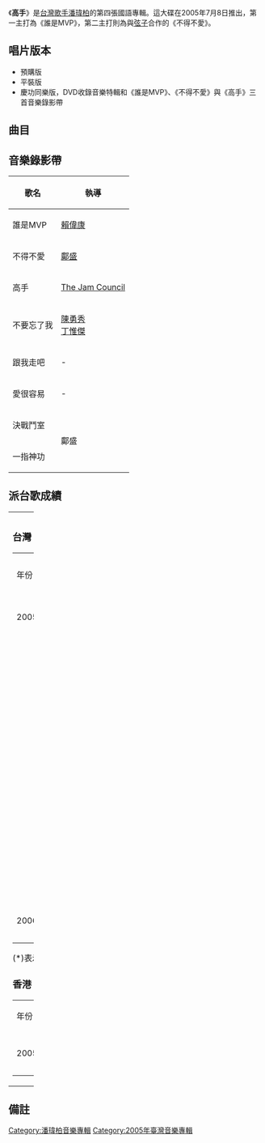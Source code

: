 {{Album infobox | <!-- See Wikipedia:WikiProject_Albums -->
|  Name=高手
|  Type        = [[專輯|專輯]]
|  Artist      = [[潘瑋柏|潘瑋柏]]
|  Cover       = 潘瑋柏 高手.jpg
|  Released    = 2005年7月8日<br>2005年8月19日（慶功同樂版）
|  Recorded    = 2005年
|  Genre       = [[國語流行音樂|國語流行音樂]]
|  Length      = 39分16秒
|  Label       = [[台灣環球唱片|環球國際]]<ref>[http://isrc.ncl.edu.tw/music_view.aspx?item=6861 ISRC-國際標準錄音錄影資料代碼查詢系統]</ref>
|  Number      = 
|  Producer    = 見[[#曲目|曲目列表]]
|  Last album  = [[Wu_Ha|Wu Ha]] <br />（2004年）
|  This album  = '''高手'''<br />（2005年）
|  Next album  = [[混音2005|混音2005]] <br />（2005年）
}}
《'''高手'''》是[[台灣|台灣]][[歌手|歌手]][[潘瑋柏|潘瑋柏]]的第四張國語專輯。這大碟在2005年7月8日推出，第一主打為《誰是MVP》，第二主打則為與[[弦子|弦子]]合作的《不得不愛》。

==唱片版本==
*預購版
*平裝版
*慶功同樂版，DVD收錄音樂特輯和《誰是MVP》、《不得不愛》與《高手》三首音樂錄影帶

==曲目==
{{Tracklist
| total_length = 39:16
| font_size = 90%
| music_credits = yes
| lyrics_credits = yes
| arranger_credits = yes
| producer_credits = yes
| longnote_column = yes

| title1 = 誰是MVP
| note1 = 
| longnote1 = 第一主打
| music1 = [[潘瑋柏|潘瑋柏]]
| lyrics1 = 潘瑋柏
| arranger1 = [[陳磊_(音樂人)|陳磊]]
| producer1 = [[Pan@sonic|Pan@sonic]]
| length1 = 3:52

| title2 = 不得不愛
| note2 = feat.[[弦子|弦子]]
| longnote2 = 第二主打<br>韓語原曲[[Free_Style|Free Style]]《Y (Please Tell Me Why)》
| music2 = {{link-ko|崔祉好|최지호}}（{{lang|ko|최지호}}）
| lyrics2 = 林夕<br>潘瑋柏（Rap）
| arranger2 = Free Style
| producer2 = [[陳子鴻|陳子鴻]]
| length2 = 4:41

| title3 = 高手
| note3 = 
| longnote3 = 第三主打
| music3 = [[譚榮健|譚榮健]]<br>[[義大利_(音樂人)|-{義大利}-]]
| lyrics3 = 譚榮健<br>[[房純輝|房純輝]]
| arranger3 = [[紀佳松|紀佳松]]
| producer3 = Pan@sonic
| length3 = 3:50

| title4 = 禪舞不二
| note4 = 
| longnote4 = 韓語原曲{{link-ko|李正|이정 (가수)}}《Look At Me》<br>同曲曲目：[[Yummy|Yummy]]《Yummy Yummy》
| music4 = {{link-ko|金昌煥|김창환}}（{{lang|ko|김창환}}）
| lyrics4 = [[陳鎮川|陳鎮川]]
| arranger4 = [[高永兆|高永兆]]（{{lang|ko|고영조}}）
| producer4 = [[凌偉文|凌偉文]]
| length4 = 3:47

| title5 = 不要忘了我
| note5 = 
| longnote5 = 第四主打<br>韓語原曲[[JNC|JNC]]《After a day》
| music5 = [[李世珍|李世珍]]（{{lang|ko|이세진}}）
| lyrics5 = 房純輝<br>潘瑋柏（Rap）
| arranger5 = 高永兆
| producer5 = 凌偉文
| length5 = 3:32

| title6 = Baby Bye
| note6 = 
| longnote6 = 
| music6 = [[陳俊達|陳俊達]]
| lyrics6 = [[徐世珍|徐世珍]]
| arranger6 = 陳磊
| producer6 = [[李念和|李念和]]
| length6 = 4:02

| title7 = 決戰鬥室
| note7 = 
| longnote7 = 第七主打
| music7 = 潘瑋柏
| lyrics7 = 房純輝<br>潘瑋柏（Rap）
| arranger7 = 紀佳松
| producer7 = Pan@sonic
| length7 = 3:07

| title8 = 跟我走吧
| note8 = 
| longnote8 = 第五主打
| music8 = [[林俊傑|林俊傑]]
| lyrics8 = 徐世珍
| arranger8 = [[Terence_Teo|Terence Teo]]
| producer8 = [[柯貴民|柯貴民]]
| length8 = 3:49

| title9 = 一指神功
| note9 = 
| longnote9 = 第八主打
| music9 = -{義大利}-
| lyrics9 = -{義大利}-<br>潘瑋柏
| arranger9 = 紀佳松
| producer9 = Pan@sonic
| length9 = 3:42

| title10 = 愛很容易
| note10 = 
| longnote10 = 第六主打
| music10 = 陳磊
| lyrics10 = -{義大利}-<br>房純輝<br>潘瑋柏（Rap）
| arranger10 = 陳磊
| producer10 = Pan@sonic
| length10 = 4:49

}}

==音樂錄影帶==
{| class="wikitable"
! 歌名 !! 執導
|-
| 誰是MVP || [[賴偉康|賴偉康]] 
|-
| 不得不愛 || [[鄺盛|鄺盛]]
|-
|  高手 || [[The_Jam_Council|The Jam Council]]
|-
| 不要忘了我|| [[陳勇秀|陳勇秀]]<br>[[丁惟傑|丁惟傑]]
|-
| 跟我走吧 || -
|-
| 愛很容易 || -
|-
|決戰鬥室 || rowspan="2" | 鄺盛
|-
| 一指神功
|}

==派台歌成績==
{| border="0" cellpadding="5" width="100%"
|----- valign="top"
| width="50%" | || width="50%" | 
|-----
| valign="top" |
===台灣===
{| class="wikitable"
|- 
| 年份 || 歌曲 ||幽浮||Hito||MTV||Channel V
|-
| 2005 || 誰是MVP || 2 || '''1''' || 10 || '''1'''
|-
|  || 不得不愛 || 3 || 2 || 3 || '''1'''（两周冠军）
|-
|  || 高手 || 4 || 3 || 2 || '''1'''
|-
|  || 不要忘了我 || 13 || - || 5 || -
|-
|  || 跟我走吧 || 10 || 7 || 3 || 6
|-
|  || 愛很容易 || - || - || 9 || 2
|-
|  || 決戰鬥室 || - || 7 || 14 || 2
|-
| 2006 || 一指神功 || - || - || - || -
|}
(*)表示仍在榜上
'''粗體'''表示冠軍歌

===香港===
{| class="wikitable"
|- 
| 年份 || 歌曲 ||903||TVB||997||RTHK
|-
| 2005 || 不得不愛 || 15 || - || - || 9
|}

| valign="top" |

===新加坡===
{| class="wikitable" 
|- 
| 年份 || 歌曲 ||YES933||Radio1003
|-
| 2005 || 高手 || 8 || 3
|-
|  || 不得不愛 || - || 4
|}

(*)表示仍在榜上
'''粗體'''表示冠軍歌

===馬來西亞===
{| class="wikitable" 
|- 
| 年份 || 歌曲 ||988
|-
| 2005 || 不得不愛 || 2
|-
|  || 高手 || '''1'''
|}

(*)表示仍在榜上
'''粗體'''表示冠軍歌
|}

==備註==
<div class="references-small">
<references></references>
</div>

{{潘瑋柏}}

[[Category:潘瑋柏音樂專輯|Category:潘瑋柏音樂專輯]]
[[Category:2005年臺灣音樂專輯|Category:2005年臺灣音樂專輯]]